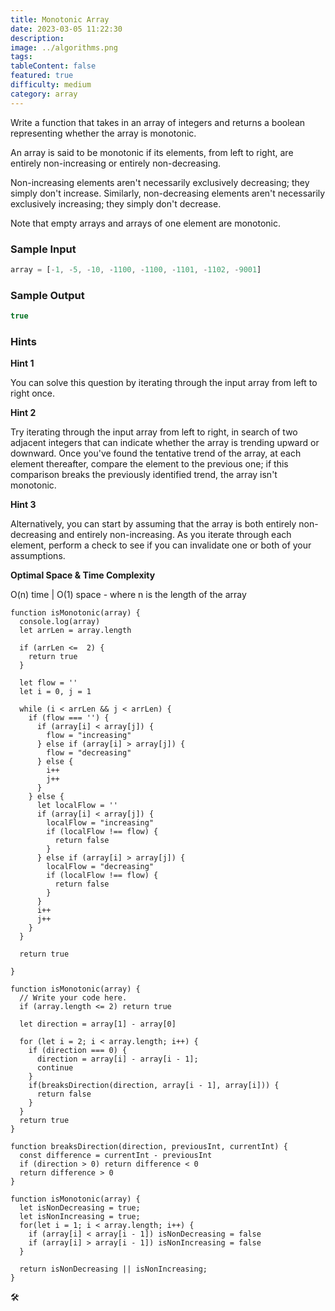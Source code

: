 ```yaml
---
title: Monotonic Array
date: 2023-03-05 11:22:30
description:
image: ../algorithms.png
tags:
tableContent: false
featured: true
difficulty: medium
category: array
---
```


Write a function that takes in an array of integers and returns a boolean representing whether the array is monotonic.

An array is said to be monotonic if its elements, from left to right, are entirely non-increasing or entirely non-decreasing.

Non-increasing elements aren't necessarily exclusively decreasing; they simply don't increase. Similarly, non-decreasing elements aren't necessarily exclusively increasing; they simply don't decrease.

Note that empty arrays and arrays of one element are monotonic.

### Sample Input

```js
array = [-1, -5, -10, -1100, -1100, -1101, -1102, -9001]
```

### Sample Output

```js
true
```

### Hints

**Hint 1**

You can solve this question by iterating through the input array from left to right once.

**Hint 2**

Try iterating through the input array from left to right, in search of two adjacent integers that can indicate whether the array is trending upward or downward. Once you've found the tentative trend of the array, at each element thereafter, compare the element to the previous one; if this comparison breaks the previously identified trend, the array isn't monotonic.

**Hint 3**

Alternatively, you can start by assuming that the array is both entirely non-decreasing and entirely non-increasing. As you iterate through each element, perform a check to see if you can invalidate one or both of your assumptions.

**Optimal Space & Time Complexity**

O(n) time | O(1) space - where n is the length of the array

```js:Solution-1
function isMonotonic(array) {
  console.log(array)
  let arrLen = array.length
  
  if (arrLen <=  2) {
    return true
  }

  let flow = ''
  let i = 0, j = 1
  
  while (i < arrLen && j < arrLen) {
    if (flow === '') {
      if (array[i] < array[j]) {
        flow = "increasing"
      } else if (array[i] > array[j]) {
        flow = "decreasing"
      } else {
        i++
        j++
      }
    } else {
      let localFlow = ''
      if (array[i] < array[j]) {
        localFlow = "increasing"
        if (localFlow !== flow) {
          return false
        }
      } else if (array[i] > array[j]) {
        localFlow = "decreasing"
        if (localFlow !== flow) {
          return false
        }
      }
      i++
      j++
    }
  }

  return true
  
}
```

```js:Solution-2
function isMonotonic(array) {
  // Write your code here.
  if (array.length <= 2) return true

  let direction = array[1] - array[0]

  for (let i = 2; i < array.length; i++) {
    if (direction === 0) {
      direction = array[i] - array[i - 1];
      continue
    }
    if(breaksDirection(direction, array[i - 1], array[i])) {
      return false
    }
  }
  return true
}

function breaksDirection(direction, previousInt, currentInt) {
  const difference = currentInt - previousInt
  if (direction > 0) return difference < 0
  return difference > 0
}
```

```js:Solution-3
function isMonotonic(array) {
  let isNonDecreasing = true;
  let isNonIncreasing = true;
  for(let i = 1; i < array.length; i++) {
    if (array[i] < array[i - 1]) isNonDecreasing = false
    if (array[i] > array[i - 1]) isNonIncreasing = false
  }

  return isNonDecreasing || isNonIncreasing;
}
```

🛠️
